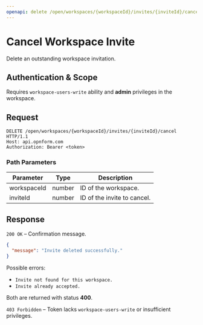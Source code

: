 ```yaml
---
openapi: delete /open/workspaces/{workspaceId}/invites/{inviteId}/cancel
---
```


# Cancel Workspace Invite

Delete an outstanding workspace invitation.

## Authentication & Scope

Requires `workspace-users-write` ability and **admin** privileges in the workspace.

## Request

```http
DELETE /open/workspaces/{workspaceId}/invites/{inviteId}/cancel HTTP/1.1
Host: api.opnform.com
Authorization: Bearer <token>
```

### Path Parameters

| Parameter   | Type   | Description                               |
|-------------|--------|-------------------------------------------|
| workspaceId | number | ID of the workspace.                      |
| inviteId    | number | ID of the invite to cancel.               |

## Response

`200 OK` – Confirmation message.

```json
{
  "message": "Invite deleted successfully."
}
```

Possible errors:

* `Invite not found for this workspace.`
* `Invite already accepted.`

Both are returned with status **400**.

`403 Forbidden` – Token lacks `workspace-users-write` or insufficient privileges.